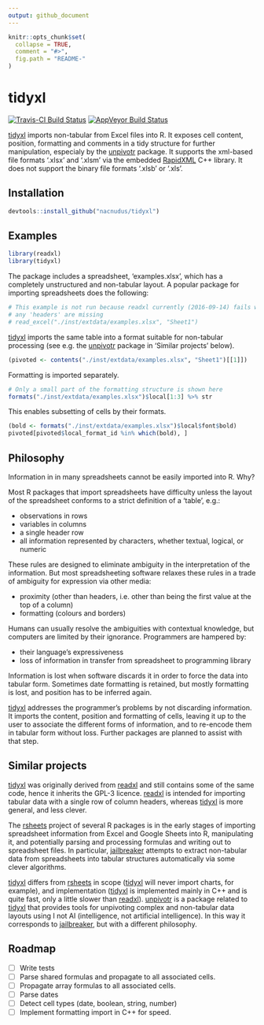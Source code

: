 ```yaml
---
output: github_document
---
```


<!-- README.md is generated from README.Rmd. Please edit that file -->

```r
knitr::opts_chunk$set(
  collapse = TRUE,
  comment = "#>",
  fig.path = "README-"
)
```

# tidyxl

[![Travis-CI Build Status](https://travis-ci.org/nacnudus/unpivotr.svg?branch=master)](https://travis-ci.org/nacnudus/unpivotr)
[![AppVeyor Build Status](https://ci.appveyor.com/api/projects/status/github/nacnudus/tidyxl?branch=master&svg=true)](https://ci.appveyor.com/project/nacnudus/tidyxl)


[tidyxl](https://github.com/nacnudus/tidyxl) imports non-tabular from Excel files into R.  It exposes cell content,
position, formatting and comments in a tidy structure for further manipulation,
especialy by the [unpivotr](https://github.com/nacnudus/unpivotr) package.  It
supports the xml-based file formats '.xlsx' and '.xlsm' via the embedded
[RapidXML](http://rapidxml.sourceforge.net) C++ library.  It does not support
the binary file formats '.xlsb' or '.xls'.

## Installation

```r
devtools::install_github("nacnudus/tidyxl")
```

## Examples

```r
library(readxl)
library(tidyxl)
```

The package includes a spreadsheet, 'examples.xlsx', which has a completely
unstructured and non-tabular layout. A popular package for importing
spreadsheets does the following:

```r
# This example is not run because readxl currently (2016-09-14) fails where
# any 'headers' are missing
# read_excel("./inst/extdata/examples.xlsx", "Sheet1")
```

[tidyxl](https://github.com/nacnudus/tidyxl) imports the same table into a
format suitable for non-tabular processing (see e.g. the
[unpivotr](https://github.com/nacnudus/unpivotr) package in 'Similar projects'
below).

```r
(pivoted <- contents("./inst/extdata/examples.xlsx", "Sheet1")[[1]])
```

Formatting is imported separately.

```r
# Only a small part of the formatting structure is shown here
formats("./inst/extdata/examples.xlsx")$local[1:3] %>% str
```

This enables subsetting of cells by their formats.

```r
(bold <- formats("./inst/extdata/examples.xlsx")$local$font$bold)
pivoted[pivoted$local_format_id %in% which(bold), ]
```

## Philosophy

Information in in many spreadsheets cannot be easily imported into R.  Why?

Most R packages that import spreadsheets have difficulty unless the layout of
the spreadsheet conforms to a strict definition of a 'table', e.g.:

* observations in rows
* variables in columns
* a single header row
* all information represented by characters, whether textual, logical, or
  numeric

These rules are designed to eliminate ambiguity in the interpretation of the
information.  But most spreadsheeting software relaxes these rules in a trade of
ambiguity for expression via other media:

* proximity (other than headers, i.e. other than being the first value at the
  top of a column)
* formatting (colours and borders)

Humans can usually resolve the ambiguities with contextual knowledge, but
computers are limited by their ignorance.  Programmers are hampered by:

* their language's expressiveness
* loss of information in transfer from spreadsheet to programming library

Information is lost when software discards it in order to force the data into
tabular form.  Sometimes date formatting is retained, but mostly formatting 
is lost, and position has to be inferred again.

[tidyxl](https://github.com/nacnudus/tidyxl) addresses the programmer's problems
by not discarding information.  It imports the content, position and formatting
of cells, leaving it up to the user to associate the different forms of
information, and to re-encode them in tabular form without loss.  Further
packages are planned to assist with that step.

## Similar projects

[tidyxl](https://github.com/nacnudus/tidyxl) was originally derived from
[readxl](https://github.com/hadley/readxl) and still contains some of the same
code, hence it inherits the GPL-3 licence.
[readxl](https://github.com/hadley/readxl) is intended for importing tabular
data with a single row of column headers, whereas
[tidyxl](https://github.com/nacnudus/tidyxl) is more general, and less clever.

The [rsheets](https://github.com/rsheets) project of several R packages is in
the early stages of importing spreadsheet information from Excel and Google
Sheets into R, manipulating it, and potentially parsing and processing formulas
and writing out to spreadsheet files.  In particular,
[jailbreaker](https://github.com/rsheets/jailbreakr) attempts to extract
non-tabular data from spreadsheets into tabular structures automatically via
some clever algorithms.

[tidyxl](https://github.com/nacnudus/tidyxl) differs from
[rsheets](https://github.com/rsheets) in scope
([tidyxl](https://github.com/nacnudus/tidyxl) will never import charts, for
example), and implementation ([tidyxl](https://github.com/nacnudus/tidyxl) is
implemented mainly in C++ and is quite fast, only a little slower than
[readxl](https://github.com/hadley/readxl)).
[unpivotr](https://github.com/nacnudus/unpivotr) is a package related to
[tidyxl](https://github.com/nacnudus/tidyxl) that provides tools for unpivoting
complex and non-tabular data layouts using I not AI (intelligence, not
artificial intelligence).  In this way it corresponds to
[jailbreaker](https://github.com/rsheets/jailbreakr), but with a different
philosophy.

## Roadmap

- [ ] Write tests
- [ ] Parse shared formulas and propagate to all associated cells.
- [ ] Propagate array formulas to all associated cells.
- [ ] Parse dates
- [ ] Detect cell types (date, boolean, string, number)
- [ ] Implement formatting import in C++ for speed.
